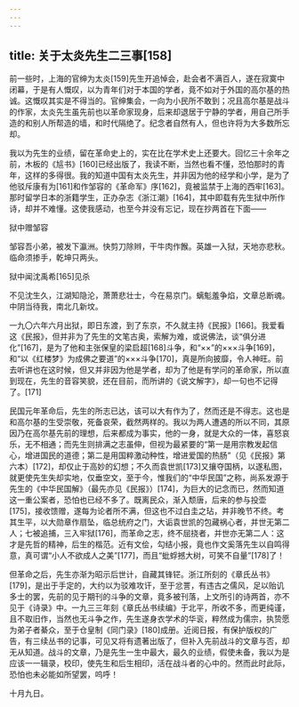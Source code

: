 ```yaml
---
---
---
```

title: 关于太炎先生二三事[158]
---




前一些时，上海的官绅为太炎[159]先生开追悼会，赴会者不满百人，遂在寂寞中闭幕，于是有人慨叹，以为青年们对于本国的学者，竟不如对于外国的高尔基的热诚。这慨叹其实是不得当的。官绅集会，一向为小民所不敢到；况且高尔基是战斗的作家，太炎先生虽先前也以革命家现身，后来却退居于宁静的学者，用自己所手造的和别人所帮造的墙，和时代隔绝了。纪念者自然有人，但也许将为大多数所忘却。

我以为先生的业绩，留在革命史上的，实在比在学术史上还要大。回忆三十余年之前，木板的《訄书》[160]已经出版了，我读不断，当然也看不懂，恐怕那时的青年，这样的多得很。我的知道中国有太炎先生，并非因为他的经学和小学，是为了他驳斥康有为[161]和作邹容的《革命军》序[162]，竟被监禁于上海的西牢[163]。那时留学日本的浙籍学生，正办杂志《浙江潮》[164]，其中即载有先生狱中所作诗，却并不难懂。这使我感动，也至今并没有忘记，现在抄两首在下面——

狱中赠邹容

邹容吾小弟，被发下瀛洲。快剪刀除辫，干牛肉作餱。英雄一入狱，天地亦悲秋。临命须掺手，乾坤只两头。

狱中闻沈禹希[165]见杀

不见沈生久，江湖知隐沦，萧萧悲壮士，今在易京门。螭鬽羞争焰，文章总断魂。中阴当待我，南北几新坟。

一九〇六年六月出狱，即日东渡，到了东京，不久就主持《民报》[166]。我爱看这《民报》，但并非为了先生的文笔古奥，索解为难，或说佛法，谈“俱分进化”[167]，是为了他和主张保皇的梁启超[168]斗争，和“××”的×××斗争[169]，和“以《红楼梦》为成佛之要道”的×××斗争[170]，真是所向披靡，令人神旺。前去听讲也在这时候，但又并非因为他是学者，却为了他是有学问的革命家，所以直到现在，先生的音容笑貌，还在目前，而所讲的《说文解字》，却一句也不记得了。[171]

民国元年革命后，先生的所志已达，该可以大有作为了，然而还是不得志。这也是和高尔基的生受崇敬，死备哀荣，截然两样的。我以为两人遭遇的所以不同，其原因乃在高尔基先前的理想，后来都成为事实，他的一身，就是大众的一体，喜怒哀乐，无不相通；而先生则排满之志虽伸，但视为最紧要的“第一是用宗教发起信心，增进国民的道德；第二是用国粹激动种性，增进爱国的热肠”（见《民报》第六本）[172]，却仅止于高妙的幻想；不久而袁世凯[173]又攘夺国柄，以遂私图，就更使先生失却实地，仅垂空文，至于今，惟我们的“中华民国”之称，尚系发源于先生的《中华民国解》（最先亦见《民报》）[174]，为巨大的记念而已，然而知道这一重公案者，恐怕也已经不多了。既离民众，渐入颓唐，后来的参与投壶[175]，接收馈赠，遂每为论者所不满，但这也不过白圭之玷，并非晚节不终。考其生平，以大勋章作扇坠，临总统府之门，大诟袁世凯的包藏祸心者，并世无第二人；七被追捕，三入牢狱[176]，而革命之志，终不屈挠者，并世亦无第二人：这才是先哲的精神，后生的楷范。近有文侩，勾结小报，竟也作文奚落先生以自鸣得意，真可谓“小人不欲成人之美”[177]，而且“蚍蜉撼大树，可笑不自量”[178]了！

但革命之后，先生亦渐为昭示后世计，自藏其锋铓。浙江所刻的《章氏丛书》[179]，是出于手定的，大约以为驳难攻讦，至于忿詈，有违古之儒风，足以贻讥多士的罢，先前的见于期刊的斗争的文章，竟多被刊落，上文所引的诗两首，亦不见于《诗录》中。一九三三年刻《章氏丛书续编》于北平，所收不多，而更纯谨，且不取旧作，当然也无斗争之作，先生遂身衣学术的华衮，粹然成为儒宗，执贽愿为弟子者綦众，至于仓皇制《同门录》[180]成册。近阅日报，有保护版权的广告，有三续丛书的记事，可见又将有遗著出版了，但补入先前战斗的文章与否，却无从知道。战斗的文章，乃是先生一生中最大，最久的业绩，假使未备，我以为是应该一一辑录，校印，使先生和后生相印，活在战斗者的心中的。然而此时此际，恐怕也未必能如所望罢，呜呼！

十月九日。